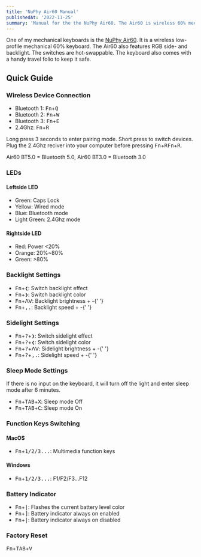 ```yaml
---
title: 'NuPhy Air60 Manual'
publishedAt: '2022-11-25'
summary: 'Manual for the the NuPhy Air60. The Air60 is wireless 60% mechanical keyboard with RGB background colors.'
---
```


One of my mechanical keyboards is the [NuPhy Air60](https://nuphy.com/products/air60). It is a wireless low-profile mechanical 60% keyboard. The Air60 also features RGB side- and backlight. The switches are hot-swappable. The keyboard also comes with a handy travel folio to keep it safe.

## Quick Guide

### Wireless Device Connection

- Bluetooth 1: <kbd>Fn</kbd>+<kbd>Q</kbd>
- Bluetooth 2: <kbd>Fn</kbd>+<kbd>W</kbd>
- Bluetooth 3: <kbd>Fn</kbd>+<kbd>E</kbd>
- 2.4Ghz: <kbd>Fn</kbd>+<kbd>R</kbd>

Long press 3 seconds to enter pairing mode. Short press to switch devices. Plug the 2.4Ghz reciver into your computer before pressing <kbd>Fn</kbd>+<kbd>R</kbd><kbd>Fn</kbd>+<kbd>R</kbd>.

Air60 BT5.0 = Bluetooth 5.0, Air60 BT3.0 = Bluetooth 3.0

### LEDs

#### Leftside LED

- Green: Caps Lock
- Yellow: Wired mode
- Blue: Bluetooth mode
- Light Green: 2.4Ghz mode

#### Rightside LED

- Red: Power \<20%
- Orange: 20%~80%
- Green: >80%

### Backlight Settings

- <kbd>Fn</kbd>+<kbd>❮</kbd>: Switch backlight effect
- <kbd>Fn</kbd>+<kbd>❯</kbd>: Switch backlight color
- <kbd>Fn</kbd>+<kbd>ᐱᐯ</kbd>: Backlight brightness + -{' '}
- <kbd>Fn</kbd>+<kbd>,.</kbd>: Backlight speed + -{' '}

### Sidelight Settings

- <kbd>Fn</kbd>+<kbd>?</kbd>+<kbd>❯</kbd>: Switch sidelight effect
- <kbd>Fn</kbd>+<kbd>?</kbd>+<kbd>❮</kbd>: Switch sidelight color
- <kbd>Fn</kbd>+<kbd>?</kbd>+<kbd>ᐱᐯ</kbd>: Sidelight brightness + -{' '}
- <kbd>Fn</kbd>+<kbd>?</kbd>+<kbd>,.</kbd>: Sidelight speed + -{' '}

### Sleep Mode Settings

If there is no input on the keyboard, it will turn off the light and enter sleep mode after 6 minutes.

- <kbd>Fn</kbd>+<kbd>TAB</kbd>+<kbd>X</kbd>: Sleep mode Off
- <kbd>Fn</kbd>+<kbd>TAB</kbd>+<kbd>C</kbd>: Sleep mode On

### Function Keys Switching

#### MacOS

- <kbd>Fn</kbd>+<kbd>1/2/3...</kbd>: Multimedia function keys

#### Windows

- <kbd>Fn</kbd>+<kbd>1/2/3...</kbd>: F1/F2/F3...F12

### Battery Indicator

- <kbd>Fn</kbd>+<kbd>|</kbd>: Flashes the current battery level color
- <kbd>Fn</kbd>+<kbd>]</kbd>: Battery indicator always on enabled
- <kbd>Fn</kbd>+<kbd>|</kbd>: Battery indicator always on disabled

### Factory Reset

<kbd>Fn</kbd>+<kbd>TAB</kbd>+<kbd>V</kbd>
